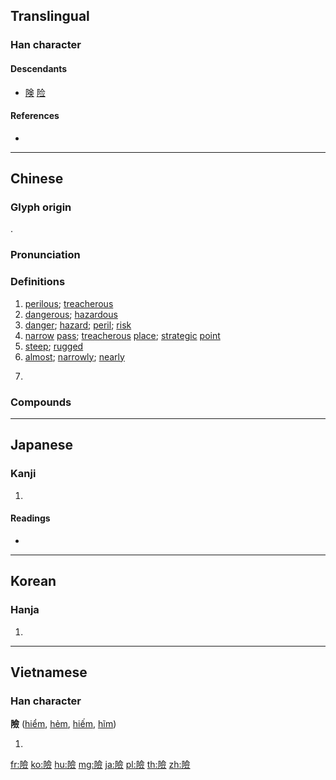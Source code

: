{{character info/new}}
{{also|险|険}}
==Translingual==
{{Han simplified forms|險|険|险}}

===Han character===
{{Han char|rn=170|rad=阜|as=13|sn=16|four=78286|canj=NLOMO|ids=⿰阝僉}}

====Descendants====
* [[険]] [[险]]

====References====
* {{Han ref|kx=1361.100|dkj=41874|dj=1865.030|hdz=64160.080|uh=96AA|ud=38570|bh=C049|bd=49225}}

----

==Chinese==
{{zh-forms|s=险}}

===Glyph origin===
{{Han etym}}
{{Han compound|阜|alt1=阝|僉|c1=s|c2=p|ls=psc}}.

===Pronunciation===
{{zh-pron
|m=xiǎn
|c=him2
|h=pfs=hiám
|md=hiēng
|mn=hiám/qz,xm:hiáⁿ
|mn_note=hiám - literary; hiáⁿ - vernacular
|w=2xi
|mc=y
|oc=y
|cat=a,n,adv
}}

===Definitions===
{{zh-hanzi}}

# [[perilous]]; [[treacherous]]
# [[dangerous]]; [[hazardous]]
# [[danger]]; [[hazard]]; [[peril]]; [[risk]]
# [[narrow]] [[pass]]; [[treacherous]] [[place]]; [[strategic]] [[point]]
# [[steep]]; [[rugged]]
# [[almost]]; [[narrowly]]; [[nearly]]
#: {{zh-x|險些|nearly}}
# {{zh-short|保險|[[insurance]]}}

===Compounds===
{{zh-der|危險|偏險|保險法|危險分子|勞動保險|夷險一節|冒險犯難|大驚大險|化險為夷|冒險|保險槓|保險|保險刀片|危險物|傷害保險|保險人|失業保險|危險期|保險套|人身保險|保險櫃|人壽保險|弄險|保險公司|意外險|危險性|奸險|保險業|凶險|兵險|保險賠償|保險開關|包裹保險|保險箱|保險燈|保險絲|保險費|保險利益|平安險|幽險|山險|履險如夷|夷險|健康保險|兵災保險|千難萬險|定期保險|壽險|好險|太空探險|保險桿|全民保險|出險|地窄路險|強制保險|天險|保險給付|保險金|保險單|冒險進取|公共保險|擔險|稻作保險|憑險|產物保險|涉險|海上保險|歷盡艱險|私校保險|水險|拉保險|火災保險|社會保險|產險|視險如夷|有驚無險|火險|漁民保險|探險|涉危履險|海門天險|汽車保險|歷險|視險若夷|探險家|險些|險路|責任保險|設險|驚險|終身保險|險戲|險灘|驚險百出|險巇|險釁|赴險如夷|險勝|遇險|竊盜險|被保險人|險惡|陰險|赴險|險句|險地|險隘|風險|耽險|險峻|阻險|險韻|險阻艱難|險阻|險道神|險途|險象環生|險譎|險語|險詐|險要|險易|險峰|險塞|險固|隘險|鋌而走險|險象|險遭不測|險症|險境|脫險|險棘|險工|險詖|艱難險阻|艱險|險滑}}

----

==Japanese==

===Kanji===
{{ja-kanji|grade=|rs=阜13|style=ky|shin=険}}

# {{defn|lang=ja|sort=阜13}}

====Readings====
* {{ja-readings|on=[[けん]] (ken)|kun=[[けわしい]] (kewashii)}}

----

==Korean==

===Hanja===
{{ko-hanja|hangeul=험|eumhun=|rv=heom|mr=hŏm|y=hem}}

# {{defn|lang=ko|sort=阜13}}

----

==Vietnamese==

===Han character===
'''險''' ([[hiểm]], [[hẻm]], [[hiếm]], [[hĩm]])

# {{defn|lang=vi}}

[[fr:險]]
[[ko:險]]
[[hu:險]]
[[mg:險]]
[[ja:險]]
[[pl:險]]
[[th:險]]
[[zh:險]]